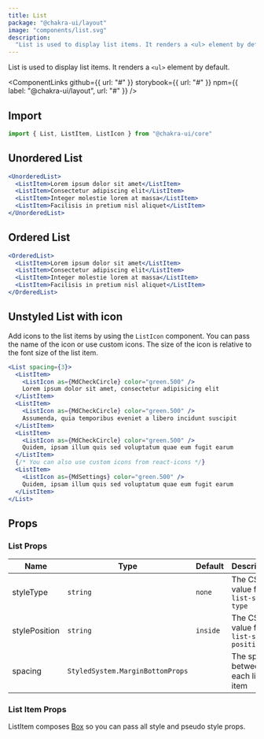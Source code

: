 ```yaml
---
title: List
package: "@chakra-ui/layout"
image: "components/list.svg"
description:
  "List is used to display list items. It renders a <ul> element by default"
---
```



List is used to display list items. It renders a `<ul>` element by default.

<ComponentLinks
  github={{ url: "#" }}
  storybook={{ url: "#" }}
  npm={{ label: "@chakra-ui/layout", url: "#" }}
/>

<carbon-ad></carbon-ad>

## Import

```js
import { List, ListItem, ListIcon } from "@chakra-ui/core"
```

## Unordered List

```jsx
<UnorderedList>
  <ListItem>Lorem ipsum dolor sit amet</ListItem>
  <ListItem>Consectetur adipiscing elit</ListItem>
  <ListItem>Integer molestie lorem at massa</ListItem>
  <ListItem>Facilisis in pretium nisl aliquet</ListItem>
</UnorderedList>
```

## Ordered List

```jsx
<OrderedList>
  <ListItem>Lorem ipsum dolor sit amet</ListItem>
  <ListItem>Consectetur adipiscing elit</ListItem>
  <ListItem>Integer molestie lorem at massa</ListItem>
  <ListItem>Facilisis in pretium nisl aliquet</ListItem>
</OrderedList>
```

## Unstyled List with icon

Add icons to the list items by using the `ListIcon` component. You can pass the
name of the icon or use custom icons. The size of the icon is relative to the
font size of the list item.

```jsx
<List spacing={3}>
  <ListItem>
    <ListIcon as={MdCheckCircle} color="green.500" />
    Lorem ipsum dolor sit amet, consectetur adipisicing elit
  </ListItem>
  <ListItem>
    <ListIcon as={MdCheckCircle} color="green.500" />
    Assumenda, quia temporibus eveniet a libero incidunt suscipit
  </ListItem>
  <ListItem>
    <ListIcon as={MdCheckCircle} color="green.500" />
    Quidem, ipsam illum quis sed voluptatum quae eum fugit earum
  </ListItem>
  {/* You can also use custom icons from react-icons */}
  <ListItem>
    <ListIcon as={MdSettings} color="green.500" />
    Quidem, ipsam illum quis sed voluptatum quae eum fugit earum
  </ListItem>
</List>
```

## Props

### List Props

| Name           | Type                             | Default  | Description                             |
| -------------- | -------------------------------- | -------- | --------------------------------------- |
| styleType      | `string`                         | `none`   | The CSS value for `list-style-type`     |
| stylePosition  | `string`                         | `inside` | The CSS value for `list-style-position` |
| spacing        | `StyledSystem.MarginBottomProps` |          | The space between each list item        |

### List Item Props

ListItem composes [Box](/docs/layout/box) so you can pass all style and pseudo
style props.
